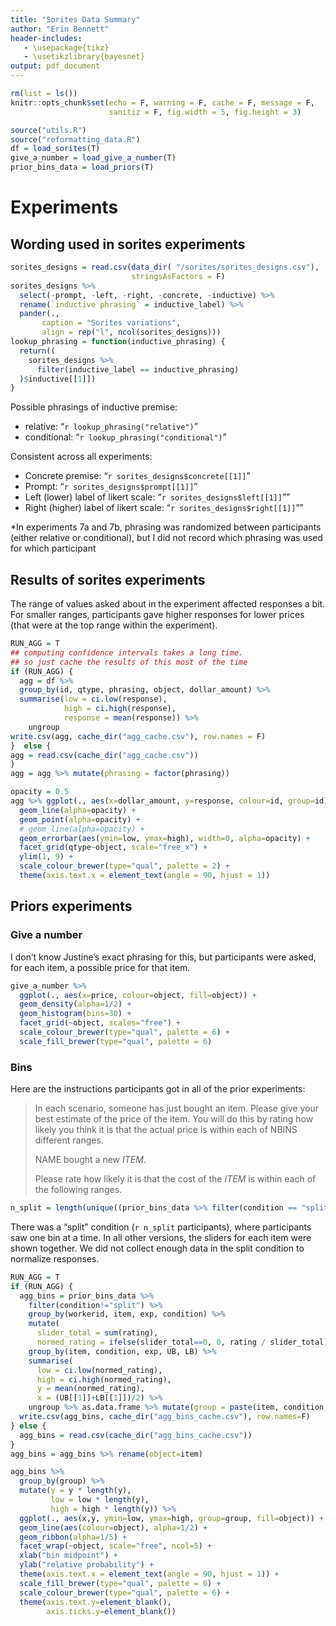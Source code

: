 ```yaml
---
title: "Sorites Data Summary"
author: "Erin Bennett"
header-includes:
   - \usepackage{tikz}
   - \usetikzlibrary{bayesnet}
output: pdf_document
---
```


```r
rm(list = ls())
knitr::opts_chunk$set(echo = F, warning = F, cache = F, message = F,
                      sanitiz = F, fig.width = 5, fig.height = 3)
```

```r
source("utils.R")
source("reformatting_data.R")
df = load_sorites(T)
give_a_number = load_give_a_number(T)
prior_bins_data = load_priors(T)
```

# Experiments

## Wording used in sorites experiments

```r
sorites_designs = read.csv(data_dir( "/sorites/sorites_designs.csv"),
                           stringsAsFactors = F)
sorites_designs %>%
  select(-prompt, -left, -right, -concrete, -inductive) %>%
  rename(`inductive phrasing` = inductive_label) %>%
  pander(.,
       caption = "Sorites variations",
       align = rep("l", ncol(sorites_designs)))
lookup_phrasing = function(inductive_phrasing) {
  return((
    sorites_designs %>%
      filter(inductive_label == inductive_phrasing)
  )$inductive[[1]])
}
```

Possible phrasings of inductive premise:

* relative: "`r lookup_phrasing("relative")`"
* conditional: "`r lookup_phrasing("conditional")`"

Consistent across all experiments:

* Concrete premise: "`r sorites_designs$concrete[[1]]`"
* Prompt: "`r sorites_designs$prompt[[1]]`"
* Left (lower) label of likert scale: "`r sorites_designs$left[[1]]`""
* Right (higher) label of likert scale: "`r sorites_designs$right[[1]]`""

*In experiments 7a and 7b, phrasing was randomized between participants (either relative or conditional), but I did not record which phrasing was used for which participant

## Results of sorites experiments

The range of values asked about in the experiment affected responses a bit. For smaller ranges, participants gave higher responses for lower prices (that were at the top range within the experiment).


```r
RUN_AGG = T
## computing confidence intervals takes a long time.
## so just cache the results of this most of the time
if (RUN_AGG) {
  agg = df %>%
  group_by(id, qtype, phrasing, object, dollar_amount) %>%
  summarise(low = ci.low(response),
            high = ci.high(response),
            response = mean(response)) %>%
    ungroup
write.csv(agg, cache_dir("agg_cache.csv"), row.names = F)
}  else {
agg = read.csv(cache_dir("agg_cache.csv"))
}
agg = agg %>% mutate(phrasing = factor(phrasing))
```

```r
opacity = 0.5
agg %>% ggplot(., aes(x=dollar_amount, y=response, colour=id, group=id)) +
  geom_line(alpha=opacity) +
  geom_point(alpha=opacity) +
  # geom_line(alpha=opacity) +
  geom_errorbar(aes(ymin=low, ymax=high), width=0, alpha=opacity) +
  facet_grid(qtype~object, scale="free_x") +
  ylim(1, 9) +
  scale_colour_brewer(type="qual", palette = 2) +
  theme(axis.text.x = element_text(angle = 90, hjust = 1))
```

## Priors experiments

### Give a number

I don't know Justine's exact phrasing for this, but participants were asked, for each item, a possible price for that item.

```r
give_a_number %>%
  ggplot(., aes(x=price, colour=object, fill=object)) +
  geom_density(alpha=1/2) +
  geom_histogram(bins=30) +
  facet_grid(~object, scales="free") +
  scale_colour_brewer(type="qual", palette = 6) +
  scale_fill_brewer(type="qual", palette = 6)
```


### Bins

Here are the instructions participants got in all of the prior experiments:

> In each scenario, someone has just bought an item. Please give your best estimate of the price of the item. You will do this by rating how likely you think it is that the actual price is within each of NBINS different ranges.
> 
> NAME bought a new *ITEM*.
> 
> Please rate how likely it is that the cost of the *ITEM* is within each of the following ranges.

```r
n_split = length(unique((prior_bins_data %>% filter(condition == "split"))$workerid))
```

There was a "split" condition (`r n_split` participants), where participants saw one bin at a time. In all other versions, the sliders for each item were shown together. We did not collect enough data in the split condition to normalize responses.

```r
RUN_AGG = T
if (RUN_AGG) {
  agg_bins = prior_bins_data %>%
    filter(condition!="split") %>%
    group_by(workerid, item, exp, condition) %>%
    mutate(
      slider_total = sum(rating),
      normed_rating = ifelse(slider_total==0, 0, rating / slider_total)) %>%
    group_by(item, condition, exp, UB, LB) %>%
    summarise(
      low = ci.low(normed_rating),
      high = ci.high(normed_rating),
      y = mean(normed_rating),
      x = (UB[[1]]+LB[[1]])/2) %>%
    ungroup %>% as.data.frame %>% mutate(group = paste(item, condition, exp))
  write.csv(agg_bins, cache_dir("agg_bins_cache.csv"), row.names=F)
} else {
  agg_bins = read.csv(cache_dir("agg_bins_cache.csv"))
}
agg_bins = agg_bins %>% rename(object=item)
```

```r
agg_bins %>%
  group_by(group) %>%
  mutate(y = y * length(y),
         low = low * length(y),
         high = high * length(y)) %>%
  ggplot(., aes(x,y, ymin=low, ymax=high, group=group, fill=object)) +
  geom_line(aes(colour=object), alpha=1/2) +
  geom_ribbon(alpha=1/5) +
  facet_wrap(~object, scale="free", ncol=5) +
  xlab("bin midpoint") +
  ylab("relative probability") +
  theme(axis.text.x = element_text(angle = 90, hjust = 1)) +
  scale_fill_brewer(type="qual", palette = 6) +
  scale_colour_brewer(type="qual", palette = 6) +
  theme(axis.text.y=element_blank(),
        axis.ticks.y=element_blank())
```

